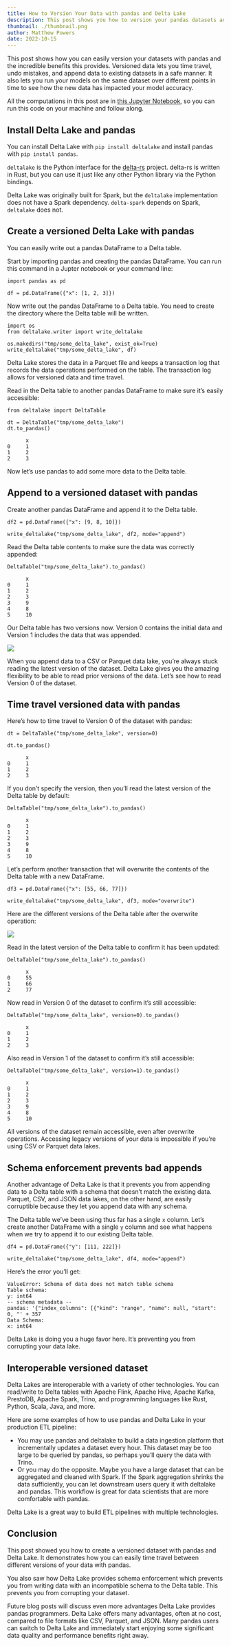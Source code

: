 ```yaml
---
title: How to Version Your Data with pandas and Delta Lake
description: This post shows you how to version your pandas datasets and the benefits you'll enjoy with versioned data.
thumbnail: ./thumbnail.png
author: Matthew Powers
date: 2022-10-15
---
```


This post shows how you can easily version your datasets with pandas and the incredible benefits this provides. Versioned data lets you time travel, undo mistakes, and append data to existing datasets in a safe manner. It also lets you run your models on the same dataset over different points in time to see how the new data has impacted your model accuracy.

All the computations in this post are in [this Jupyter Notebook](https://github.com/MrPowers/delta-examples/blob/master/notebooks/pandas/pandas-versioned-dataset.ipynb), so you can run this code on your machine and follow along.

## Install Delta Lake and pandas

You can install Delta Lake with `pip install deltalake` and install pandas with `pip install pandas`.

`deltalake` is the Python interface for the [delta-rs](https://github.com/delta-io/delta-rs/) project. delta-rs is written in Rust, but you can use it just like any other Python library via the Python bindings.

Delta Lake was originally built for Spark, but the `deltalake` implementation does not have a Spark dependency. `delta-spark` depends on Spark, `deltalake` does not.

## Create a versioned Delta Lake with pandas

You can easily write out a pandas DataFrame to a Delta table.

Start by importing pandas and creating the pandas DataFrame. You can run this command in a Jupter notebook or your command line:

```
import pandas as pd

df = pd.DataFrame({"x": [1, 2, 3]})
```

Now write out the pandas DataFrame to a Delta table. You need to create the directory where the Delta table will be written.

```
import os
from deltalake.writer import write_deltalake

os.makedirs("tmp/some_delta_lake", exist_ok=True)
write_deltalake("tmp/some_delta_lake", df)
```

Delta Lake stores the data in a Parquet file and keeps a transaction log that records the data operations performed on the table. The transaction log allows for versioned data and time travel.

Read in the Delta table to another pandas DataFrame to make sure it’s easily accessible:

```
from deltalake import DeltaTable

dt = DeltaTable("tmp/some_delta_lake")
dt.to_pandas()

      x
0     1
1     2
2     3
```

Now let’s use pandas to add some more data to the Delta table.

## Append to a versioned dataset with pandas

Create another pandas DataFrame and append it to the Delta table.

```
df2 = pd.DataFrame({"x": [9, 8, 10]})

write_deltalake("tmp/some_delta_lake", df2, mode="append")
```

Read the Delta table contents to make sure the data was correctly appended:

```
DeltaTable("tmp/some_delta_lake").to_pandas()

      x
0     1
1     2
2     3
3     9
4     8
5     10
```

Our Delta table has two versions now. Version 0 contains the initial data and Version 1 includes the data that was appended.

![](image1.png)

When you append data to a CSV or Parquet data lake, you’re always stuck reading the latest version of the dataset. Delta Lake gives you the amazing flexibility to be able to read prior versions of the data. Let’s see how to read Version 0 of the dataset.

## Time travel versioned data with pandas

Here’s how to time travel to Version 0 of the dataset with pandas:

```
dt = DeltaTable("tmp/some_delta_lake", version=0)

dt.to_pandas()

      x
0     1
1     2
2     3
```

If you don’t specify the version, then you’ll read the latest version of the Delta table by default:

```
DeltaTable("tmp/some_delta_lake").to_pandas()

      x
0     1
1     2
2     3
3     9
4     8
5     10
```

Let’s perform another transaction that will overwrite the contents of the Delta table with a new DataFrame.

```
df3 = pd.DataFrame({"x": [55, 66, 77]})

write_deltalake("tmp/some_delta_lake", df3, mode="overwrite")
```

Here are the different versions of the Delta table after the overwrite operation:

![](image2.png)

Read in the latest version of the Delta table to confirm it has been updated:

```
DeltaTable("tmp/some_delta_lake").to_pandas()

      x
0     55
1     66
2     77
```

Now read in Version 0 of the dataset to confirm it’s still accessible:

```
DeltaTable("tmp/some_delta_lake", version=0).to_pandas()

      x
0     1
1     2
2     3
```

Also read in Version 1 of the dataset to confirm it’s still accessible:

```
DeltaTable("tmp/some_delta_lake", version=1).to_pandas()

      x
0     1
1     2
2     3
3     9
4     8
5     10
```

All versions of the dataset remain accessible, even after overwrite operations. Accessing legacy versions of your data is impossible if you’re using CSV or Parquet data lakes.

## Schema enforcement prevents bad appends

Another advantage of Delta Lake is that it prevents you from appending data to a Delta table with a schema that doesn’t match the existing data. Parquet, CSV, and JSON data lakes, on the other hand, are easily corruptible because they let you append data with any schema.

The Delta table we’ve been using thus far has a single `x` column. Let’s create another DataFrame with a single `y` column and see what happens when we try to append it to our existing Delta table.

```
df4 = pd.DataFrame({"y": [111, 222]})

write_deltalake("tmp/some_delta_lake", df4, mode="append")
```

Here’s the error you’ll get:

```
ValueError: Schema of data does not match table schema
Table schema:
y: int64
-- schema metadata --
pandas: '{"index_columns": [{"kind": "range", "name": null, "start": 0, "' + 357
Data Schema:
x: int64
```

Delta Lake is doing you a huge favor here. It’s preventing you from corrupting your data lake.

## Interoperable versioned dataset

Delta Lakes are interoperable with a variety of other technologies. You can read/write to Delta tables with Apache Flink, Apache Hive, Apache Kafka, PrestoDB, Apache Spark, Trino, and programming languages like Rust, Python, Scala, Java, and more.

Here are some examples of how to use pandas and Delta Lake in your production ETL pipeline:

- You may use pandas and deltalake to build a data ingestion platform that incrementally updates a dataset every hour. This dataset may be too large to be queried by pandas, so perhaps you’ll query the data with Trino.
- Or you may do the opposite. Maybe you have a large dataset that can be aggregated and cleaned with Spark. If the Spark aggregation shrinks the data sufficiently, you can let downstream users query it with deltalake and pandas. This workflow is great for data scientists that are more comfortable with pandas.

Delta Lake is a great way to build ETL pipelines with multiple technologies.

## Conclusion

This post showed you how to create a versioned dataset with pandas and Delta Lake. It demonstrates how you can easily time travel between different versions of your data with pandas.

You also saw how Delta Lake provides schema enforcement which prevents you from writing data with an incompatible schema to the Delta table. This prevents you from corrupting your dataset.

Future blog posts will discuss even more advantages Delta Lake provides pandas programmers. Delta Lake offers many advantages, often at no cost, compared to file formats like CSV, Parquet, and JSON. Many pandas users can switch to Delta Lake and immediately start enjoying some significant data quality and performance benefits right away.
